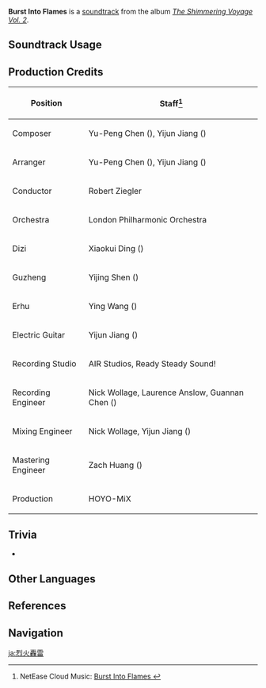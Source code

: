 {{Soundtrack Infobox
|image          = The Shimmering Voyage Vol 2.png
|album          = The Shimmering Voyage Vol. 2
|disc           = 2
|number         = 31
|featured       =
|featured2      =
|featured3      =
|featured_disc  =
|featured_disc2 =
|featured_disc3 =
|youtube_id     = vxPCwi0O1uw
|spotify_id     = 0VHN6hM6M4V8rQfgWEaYPj
|previous       = Flickering Brightness
|next           = Die Mittsommernacht-Fantasie
}}
'''Burst Into Flames''' is a [[soundtrack]] from the album ''[[The Shimmering Voyage Vol. 2]]''.

==Soundtrack Usage==
{{Soundtrack Usage
|domain = The Islands' Stirring Strings//combat
|eventgameplay = Summertime Odyssey/The Islands' Stirring Strings//combat
}}

==Production Credits==
{| class="wikitable"
! Position
! Staff<ref>NetEase Cloud Music: [https://music.163.com/#/song?id=1973619548 Burst Into Flames {{zh|烈火轰雷}}]</ref>
|-
! Composer
| Yu-Peng Chen ({{zh|陈致逸}}), Yijun Jiang ({{zh|姜以君}})
|-
! Arranger
| Yu-Peng Chen ({{zh|陈致逸}}), Yijun Jiang ({{zh|姜以君}})
|-
! Conductor
| Robert Ziegler
|-
! Orchestra
| London Philharmonic Orchestra
|-
! Dizi
| Xiaokui Ding ({{zh|丁晓逵}})
|-
! Guzheng
| Yijing Shen ({{zh|申依靖}})
|-
! Erhu
| Ying Wang ({{zh|王颖}})
|-
! Electric Guitar
| Yijun Jiang ({{zh|姜以君}})
|-
! Recording Studio
| AIR Studios, Ready Steady Sound!
|-
! Recording Engineer
| Nick Wollage, Laurence Anslow, Guannan Chen ({{zh|陈冠男}})
|-
! Mixing Engineer
| Nick Wollage, Yijun Jiang ({{zh|姜以君}})
|-
! Mastering Engineer
| Zach Huang ({{zh|黄巍}})
|-
! Production
| HOYO-MiX
|}
<!--
==Gallery==
<gallery>
</gallery>
-->

==Trivia==
* {{Transclude|Charge! Fearless Warriors|ChargeFearlessWarriorsRemix|section=1}}

==Other Languages==
{{Other Languages
|en      = Burst Into Flames
|zhs     = 烈火轰雷
|zhs_rm  = Lièhuǒ Hōng Léi
|zht     = 烈火轟雷
|zht_rm  = Lièhuǒ Hōng Léi
|zh_tl   = Thunderous Raging Flame
|ja      = 烈火轟雷
|ja_rm   = Rekka Gourai
|ja_tl   = Thunderous Raging Flame
}}

==References==
{{Reflist}}

==Navigation==
{{Soundtrack Navbox|The Shimmering Voyage|2}}

[[ja:烈火轟雷]]